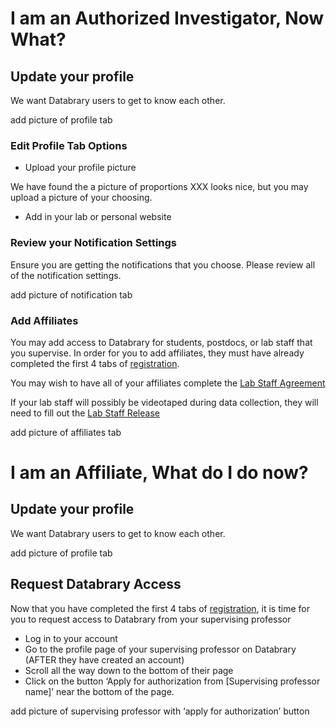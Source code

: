# I am an Authorized Investigator, Now What?

## Update your profile {-}

We want Databrary users to get to know each other.

add picture of profile tab

### Edit Profile Tab Options {-}

- Upload your profile picture 

We have found the a picture of proportions XXX looks nice, but you may upload a picture of your choosing.

- Add in your lab or personal website

### Review your Notification Settings

Ensure you are getting the notifications that you choose. Please review all of the notification settings.

add picture of notification tab

### Add Affiliates

You may add access to Databrary for students, postdocs, or lab staff that you supervise. In order for you to add affiliates, they must have already completed the first 4 tabs of [registration](https://nyu.databrary.org/user/register?page=create).

You may wish to have all of your affiliates complete the [Lab Staff Agreement](file/staff-agreement.pdf)

If your lab staff will possibly be videotaped during data collection, they will need to fill out the [Lab Staff Release](file/staff-release.pdf)

add picture of affiliates tab

# I am an Affiliate, What do I do now?

## Update your profile {-}

We want Databrary users to get to know each other.

add picture of profile tab

## Request Databrary Access {-}

Now that you have completed the first 4 tabs of [registration](https://nyu.databrary.org/user/register?page=create), it is time for you to request access to Databrary from your supervising professor

- Log in to your account
- Go to the profile page of your supervising professor on Databrary (AFTER they have created an account)
- Scroll all the way down to the bottom of their page
- Click on the button 'Apply for authorization from [Supervising professor name]' near the bottom of the page.

add picture of supervising professor with 'apply for authorization' button

